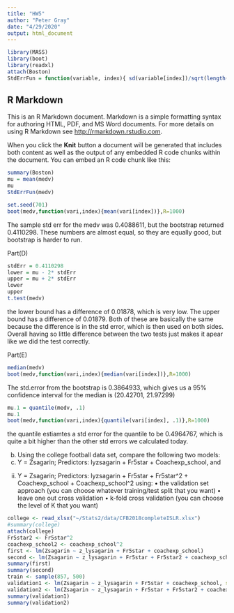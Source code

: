 ```yaml
---
title: "HW5"
author: "Peter Gray"
date: "4/29/2020"
output: html_document
---
```


```r
library(MASS)
library(boot)
library(readxl)
attach(Boston)
StdErrFun = function(variable, index){ sd(variable[index])/sqrt(length(variable[index]))}
```

## R Markdown

This is an R Markdown document. Markdown is a simple formatting syntax for authoring HTML, PDF, and MS Word documents. For more details on using R Markdown see <http://rmarkdown.rstudio.com>.

When you click the **Knit** button a document will be generated that includes both content as well as the output of any embedded R code chunks within the document. You can embed an R code chunk like this:

```r
summary(Boston)
mu = mean(medv)
mu
StdErrFun(medv)

set.seed(701)
boot(medv,function(vari,index){mean(vari[index])},R=1000)
```
The sample std err for the medv was 0.4088611, but the bootstrap returned 0.4110298.  These numbers are almost equal, so they are equally good, but bootstrap is harder to run.

Part(D)
```r
stdErr = 0.4110298
lower = mu - 2* stdErr
upper = mu + 2* stdErr
lower  
upper
t.test(medv)
```
the lower bound has a difference of 0.01878, which is very low.  The upper bound has a difference of 0.01879.  Both of these are basically the same because the difference is in the std error, which is then used on both sides.  Overall having so little difference between the two tests just makes it apear like we did the test correctly.

Part(E)
```r
median(medv)
boot(medv,function(vari,index){median(vari[index])},R=1000)
```
The std.error from the bootstrap is 0.3864933, which gives us a 95% confidence interval for the median is (20.42701, 21.97299)
```r
mu.1 = quantile(medv, .1)
mu.1
boot(medv,function(vari,index){quantile(vari[index], .1)},R=1000)
```
the quantile estiamtes a std error for the quantile to be 0.4964767, which is quite a bit higher than the other std errors we calculated today.


b.	Using the college football data set, compare the following two models:  
i.	Y = Zsagarin;   Predictors:  lyzsagarin + Fr5star + Coachexp_school, and 
ii.	Y = Zsagarin;   Predictors:  lyzsagarin + Fr5star + Fr5star^2 + Coachexp_school + Coachexp_school^2 using:
•	the validation set approach (you can choose whatever training/test split that you want)
•	leave one out cross validation
•	k-fold cross validation (you can choose the level of K that you want)

```r
college <- read_xlsx("~/Stats2/data/CFB2018completeISLR.xlsx")
#summary(college)
attach(college)
Fr5star2 <- Fr5star^2
coachexp_school2 <- coachexp_school^2
first <- lm(Zsagarin ~ z_lysagarin + Fr5star + coachexp_school)
second <- lm(Zsagarin ~ z_lysagarin + Fr5star + Fr5star2 + coachexp_school + coachexp_school2)
summary(first)
summary(second)
train <- sample(857, 500)
validation1 <- lm(Zsagarin ~ z_lysagarin + Fr5star + coachexp_school, subset=train)
validation2 <- lm(Zsagarin ~ z_lysagarin + Fr5star + Fr5star2 + coachexp_school + coachexp_school2, subset = train)
summary(validation1)
summary(validation2)




```




